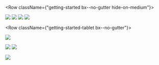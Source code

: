 

<Row className={"getting-started bx--no-gutter hide-on-medium"}>
  <Column colMd={4} colLg={4} noGutterSm>
    <ImageCard
      className="card"
      title="Guiding principles"
      href="/guiding-principles/principles-overview"
      aspectRatio="1:2"
      hoverColor="dark"
      actionIcon="arrowRight"
      >

<img src={image1} />

  </ImageCard>
</Column>

<Column colMd={4} colLg={4} noGutterSm>
    <ImageCard
      className="card"
      title="Research in practice"
      aspectRatio="1:1"
      href="/research-in-practice/practice-overview"
      hoverColor="dark"
      titleColor="dark"
      actionIcon="arrowRight"
      iconColor="dark">

<img src={image2} />

  </ImageCard>
      <ImageCard
        className="card"
        title="Ethics and Responsibility"
        titleColor="light"
        aspectRatio="1:1"
        href="/ethics"
        actionIcon="arrowRight"
        hoverColor="dark">

<img src={image3} />

  </ImageCard>
</Column>

<Column colMd={4} colLg={4} noGutterSm>
    <ImageCard
      className="card"
      title="Sponsor user program"
      aspectRatio="1:2"
      href="/sponsor-user-program/overview"
      titleColor="dark"
      actionIcon="arrowRight"
      hoverColor="dark">

<img src={image4} />

  </ImageCard>
</Column>
</Row>

<Row className={"getting-started-tablet bx--no-gutter"}>
  <Column colMd={4} colLg={4} noGutterSm>
    <ImageCard
      className="card"
      title="Guiding principles"
      href="/guiding-principles/principles-overview"
      aspectRatio="1:2"
      hoverColor="dark"
      actionIcon="arrowRight"
      >

<img src={image1} />

  </ImageCard>

  <ImageCard
    className="card"
    title="Research in practice"
    aspectRatio="1:1"
    href="/research-in-practice/practice-overview"
    actionIcon="arrowRight"
    titleColor="dark"
    hoverColor="dark"
    iconColor="dark"
    >

<img src={image2} />

  </ImageCard>

</Column>

<Column colMd={4} colLg={4} noGutterSm>
    <ImageCard
        className="card"
        title="Ethics and Responsibility"
        aspectRatio="1:1"
        href="/ethics"
        hoverColor="dark"
        titleColor="light"
        actionIcon="arrowRight">

<img src={image3} />

</ImageCard>
    
<ImageCard
    className="card"
    title="Sponsor user program"
    titleColor="light"
    aspectRatio="1:2"
    href="/sponsor-user-program/overview"
    actionIcon="arrowRight"
    titleColor="dark"
    hoverColor="dark">

<img src={image4} />

  </ImageCard>
</Column>
</Row>
